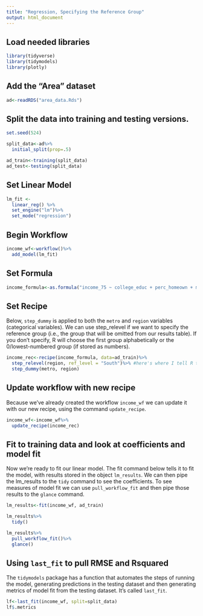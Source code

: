 ---
title: "Regression, Specifying the Reference Group"
output: html_document
---

## Load needed libraries
```{r}
library(tidyverse)
library(tidymodels)
library(plotly)
```

## Add the "Area" dataset
```{r}
ad<-readRDS("area_data.Rds")
```

## Split the data into training and testing versions. 
```{r}
set.seed(524)

split_data<-ad%>%
  initial_split(prop=.5)

ad_train<-training(split_data)
ad_test<-testing(split_data)
```

## Set Linear Model

```{r}
lm_fit <- 
  linear_reg() %>% 
  set_engine("lm")%>%
  set_mode("regression")
```

## Begin Workflow

```{r}
income_wf<-workflow()%>%
  add_model(lm_fit)
```

## Set Formula
```{r}
income_formula<-as.formula("income_75 ~ college_educ + perc_homeown + metro + region")
```

## Set Recipe

Below, `step_dummy` is applied to both the `metro` and `region` variables (categorical variables). We can use step_relevel if we want to specify the reference group (i.e., the group that will be omitted from our results table). If you don't specify, R will choose the first group alphabetically or the 0/lowest-numbered group (if stored as numbers). 
```{r}
income_rec<-recipe(income_formula, data=ad_train)%>%
  step_relevel(region, ref_level = "South")%>% #here's where I tell R that I want South to be my reference
  step_dummy(metro, region)
```

## Update workflow with new recipe

Because we've already created the workflow `income_wf` we can update it with our new recipe, using the command `update_recipe`.
```{r}
income_wf<-income_wf%>%
  update_recipe(income_rec)
```

## Fit to training data and look at coefficients and model fit

Now we're ready to fit our linear model. The fit command below tells it to fit the model, with results stored in the object `lm_results`. We can then pipe the lm_results to the `tidy` command to see the coefficients. To see measures of model fit we can use `pull_workflow_fit` and then pipe those results to the `glance` command. 

```{r}
lm_results<-fit(income_wf, ad_train)

lm_results%>%
  tidy()

lm_results%>%
  pull_workflow_fit()%>%
  glance()
```

## Using `last_fit` to pull RMSE and Rsquared

The `tidymodels` package has a function that automates the steps of running the model, generating predictions in the testing dataset and then generating metrics of model fit from the testing dataset. It's called `last_fit`.

```{r}
lf<-last_fit(income_wf, split=split_data)
lf$.metrics
```

